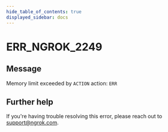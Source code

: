 ```yaml
---
hide_table_of_contents: true
displayed_sidebar: docs
---
```



# ERR_NGROK_2249

## Message

Memory limit exceeded by `ACTION` action: `ERR`

<ErrorDetails error="err_ngrok_2249" />

## Further help

If you're having trouble resolving this error, please reach out to [support@ngrok.com](mailto:support@ngrok.com?subject=Help%20with%20ERR_NGROK_2249).
